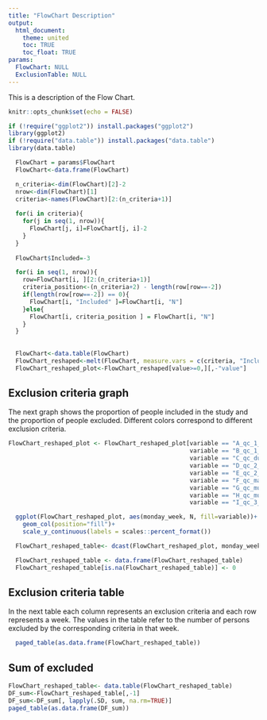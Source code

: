 ```yaml
---
title: "FlowChart Description"
output: 
  html_document:
    theme: united
    toc: TRUE
    toc_float: TRUE
params:
  FlowChart: NULL
  ExclusionTable: NULL
---
```


This is a description of the Flow Chart.


```r
knitr::opts_chunk$set(echo = FALSE)
```


```r
if (!require("ggplot2")) install.packages("ggplot2") 
library(ggplot2)
if (!require("data.table")) install.packages("data.table")
library(data.table)
```

```r
  FlowChart = params$FlowChart
  FlowChart<-data.frame(FlowChart)

  n_criteria<-dim(FlowChart)[2]-2
  nrow<-dim(FlowChart)[1]
  criteria<-names(FlowChart)[2:(n_criteria+1)]
  
  for(i in criteria){
    for(j in seq(1, nrow)){
      FlowChart[j, i]=FlowChart[j, i]-2
    }
  }
  
  FlowChart$Included=-3

  for(i in seq(1, nrow)){
    row=FlowChart[i, ][2:(n_criteria+1)]
    criteria_position<-(n_criteria+2) - length(row[row==-2])
    if(length(row[row==-2]) == 0){
      FlowChart[i, "Included" ]=FlowChart[i, "N"] 
    }else{
      FlowChart[i, criteria_position ] = FlowChart[i, "N"]
    }
  }
  
  
  FlowChart<-data.table(FlowChart)
  FlowChart_reshaped<-melt(FlowChart, measure.vars = c(criteria, "Included") )
  FlowChart_reshaped_plot<-FlowChart_reshaped[value>=0,][,-"value"]
```

## Exclusion criteria graph

The next graph shows the proportion of people included in the study and the proportion of people excluded. 
Different colors correspond to different exclusion criteria. 
<br>

```r
FlowChart_reshaped_plot <- FlowChart_reshaped_plot[variable == "A_qc_1_date" |
                                                   variable == "B_qc_1_dose" |
                                                   variable == "C_qc_dupl" |
                                                   variable == "D_qc_2_date" |
                                                   variable == "E_qc_2_dose" |
                                                   variable == "F_qc_manufacturer" |
                                                   variable == "G_qc_mult_date_for_dose" |
                                                   variable == "H_qc_mult_dose_for_date" |
                                                   variable == "I_qc_3_date", variable := "A_I_quality_check"]

```

```r
  ggplot(FlowChart_reshaped_plot, aes(monday_week, N, fill=variable))+
    geom_col(position="fill")+
    scale_y_continuous(labels = scales::percent_format())
```


```r
  FlowChart_reshaped_table<- dcast(FlowChart_reshaped_plot, monday_week~variable, value.var = "N" )

  FlowChart_reshaped_table <- data.frame(FlowChart_reshaped_table)
  FlowChart_reshaped_table[is.na(FlowChart_reshaped_table)] <- 0

```


## Exclusion criteria table

In the next table each column represents an exclusion criteria and each row represents a week. 
The values in the table refer to the number of persons excluded by the corresponding criteria in that week.
<br>
```r
  paged_table(as.data.frame(FlowChart_reshaped_table))
```


## Sum of excluded
```r
FlowChart_reshaped_table<- data.table(FlowChart_reshaped_table)
DF_sum<-FlowChart_reshaped_table[,-1]
DF_sum<-DF_sum[, lapply(.SD, sum, na.rm=TRUE)]
paged_table(as.data.frame(DF_sum))

```
